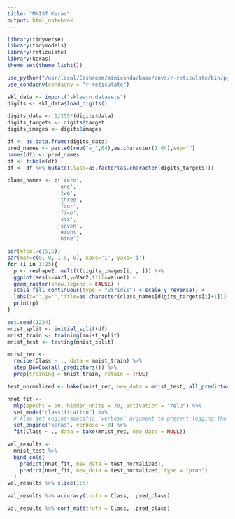 ```yaml
---
title: "MNIST Keras"
output: html_notebook
---
```


```r
library(tidyverse)
library(tidymodels)
library(reticulate)
library(keras)
theme_set(theme_light())
```

```r
use_python("/usr/local/Caskroom/miniconda/base/envs/r-reticulate/bin/python")
use_condaenv(condaenv = "r-reticulate")
```


```r
skl_data <- import("sklearn.datasets")
digits <- skl_data$load_digits()
```

```r
digits_data <- 1/255*(digits$data)
digits_targets <- digits$target
digits_images <- digits$images
```


```r
df <- as.data.frame(digits_data)
pred_names <- paste0(rep("x_",64),as.character(1:64),sep="")
names(df) <- pred_names
df <- tibble(df)
df <- df %>% mutate(Class=as.factor(as.character(digits_targets)))
```

```r
class_names <- c('zero',
                'one',
                'two',
                'three',
                'four', 
                'five',
                'six',
                'seven',
                'eight',
                'nine')
```


```r
par(mfcol=c(5,5))
par(mar=c(0, 0, 1.5, 0), xaxs='i', yaxs='i')
for (i in 1:25){
  p <- reshape2::melt(t(digits_images[i, , ])) %>%
  ggplot(aes(x=Var1,y=Var2,fill=value)) + 
  geom_raster(show.legend = FALSE) + 
  scale_fill_continuous(type = "viridis") + scale_y_reverse() + 
  labs(x="",y="",title=as.character(class_names[digits_targets[i]+1]))
  print(p)
}
```

```r
set.seed(1234)
mnist_split <- initial_split(df)
mnist_train <- training(mnist_split)
mnist_test <- testing(mnist_split)
```


```r
mnist_rec <- 
  recipe(Class ~ ., data = mnist_train) %>%
  step_BoxCox(all_predictors()) %>%
  prep(training = mnist_train, retain = TRUE)
```

```r
test_normalized <- bake(mnist_rec, new_data = mnist_test, all_predictors())
```

```r
nnet_fit <-
  mlp(epochs = 50, hidden_units = 30, activation = "relu") %>%
  set_mode("classification") %>% 
  # Also set engine-specific `verbose` argument to prevent logging the results: 
  set_engine("keras", verbose = 0) %>%
  fit(Class ~ ., data = bake(mnist_rec, new_data = NULL))
```

```r
val_results <- 
  mnist_test %>%
  bind_cols(
    predict(nnet_fit, new_data = test_normalized),
    predict(nnet_fit, new_data = test_normalized, type = "prob")
  )
val_results %>% slice(1:5)
```

```r
val_results %>% accuracy(truth = Class, .pred_class)
```

```r
val_results %>% conf_mat(truth = Class, .pred_class)
```

